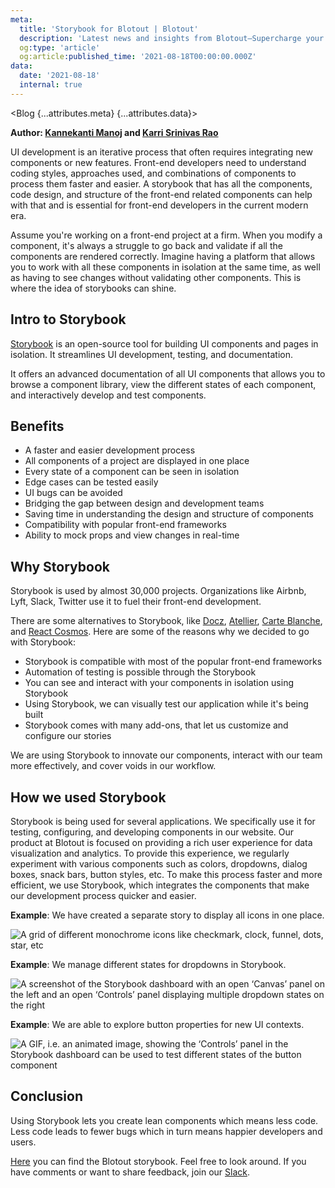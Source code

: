 ```yaml
---
meta:
  title: 'Storybook for Blotout | Blotout'
  description: 'Latest news and insights from Blotout—Supercharge your marketing signals in the post-cookie world'
  og:type: 'article'
  og:article:published_time: '2021-08-18T00:00:00.000Z'
data:
  date: '2021-08-18'
  internal: true
---
```



<Blog {...attributes.meta} {...attributes.data}>

**Author: [Kannekanti Manoj](https://www.linkedin.com/in/kannekanti-manoj-445407172/) and [Karri Srinivas Rao](https://www.linkedin.com/in/srinivas1999/)**

UI development is an iterative process that often requires integrating new components or new features. Front-end developers need to understand coding styles, approaches used, and combinations of components to process them faster and easier. A storybook that has all the components, code design, and structure of the front-end related components can help with that and is essential for front-end developers in the current modern era.

Assume you're working on a front-end project at a firm. When you modify a component, it's always a struggle to go back and validate if all the components are rendered correctly. Imagine having a platform that allows you to work with all these components in isolation at the same time, as well as having to see changes without validating other components. This is where the idea of storybooks can shine.

## Intro to Storybook

[Storybook](https://storybook.js.org/) is an open-source tool for building UI components and pages in isolation. It streamlines UI development, testing, and documentation.

It offers an advanced documentation of all UI components that allows you to browse a component library, view the different states of each component, and interactively develop and test components.

## Benefits

- A faster and easier development process
- All components of a project are displayed in one place
- Every state of a component can be seen in isolation
- Edge cases can be tested easily
- UI bugs can be avoided
- Bridging the gap between design and development teams
- Saving time in understanding the design and structure of components
- Compatibility with popular front-end frameworks
- Ability to mock props and view changes in real-time

## Why Storybook

Storybook is used by almost 30,000 projects. Organizations like Airbnb, Lyft, Slack, Twitter use it to fuel their front-end development.

There are some alternatives to Storybook, like [Docz](https://www.docz.site/), [Atellier](https://scup.github.io/atellier/), [Carte Blanche](https://github.com/carteb/carte-blanche), and [React Cosmos](https://github.com/react-cosmos/react-cosmos). Here are some of the reasons why we decided to go with Storybook:

- Storybook is compatible with most of the popular front-end frameworks
- Automation of testing is possible through the Storybook
- You can see and interact with your components in isolation using Storybook
- Using Storybook, we can visually test our application while it's being built
- Storybook comes with many add-ons, that let us customize and configure our stories

We are using Storybook to innovate our components, interact with our team more effectively, and cover voids in our workflow.

## How we used Storybook

Storybook is being used for several applications. We specifically use it for testing, configuring, and developing components in our website. Our product at Blotout is focused on providing a rich user experience for data visualization and analytics. To provide this experience, we regularly experiment with various components such as colors, dropdowns, dialog boxes, snack bars, button styles, etc. To make this process faster and more efficient, we use Storybook, which integrates the components that make our development process quicker and easier.

**Example**: We have created a separate story to display all icons in one place.

<div className='right'>
  <img src='/img/blog/storybook-for-blotout/storybook-1.png' alt='A grid of different monochrome icons like checkmark, clock, funnel, dots, star, etc' />
</div>

**Example**: We manage different states for dropdowns in Storybook.

<div className='right'>
  <img src='/img/blog/storybook-for-blotout/storybook-2.gif' alt='A screenshot of the Storybook dashboard with an open ‘Canvas’ panel on the left and an open ‘Controls’ panel displaying multiple dropdown states on the right' />
</div>

**Example**: We are able to explore button properties for new UI contexts.

<div className='right'>
  <img src='/img/blog/storybook-for-blotout/storybook-3.gif' alt='A GIF, i.e. an animated image, showing the ‘Controls’ panel in the Storybook dashboard can be used to test different states of the button component' />
</div>

## Conclusion

Using Storybook lets you create lean components which means less code. Less code leads to fewer bugs which in turn means happier developers and users.

<a href='https://storybook.blotout.io' target='blank'>Here</a> you can find the Blotout storybook. Feel free to look around. If you have comments or want to share feedback, join our <a href='https://join.slack.com/t/blotout-shared/shared_invite/zt-nzwq4zpj-hOpfoZUs9Ar0n~fSxPBaSw' target='_blank'>Slack</a>.
</Blog>
